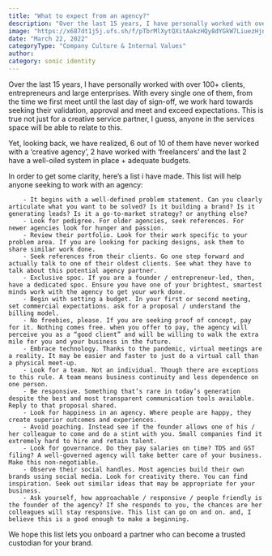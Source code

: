 ```yaml
---
title: "What to expect from an agency?"
description: "Over the last 15 years, I have personally worked with over 100+ clients, entrepreneurs and large enterprises."
image: "https://x687dt1j5j.ufs.sh/f/pTbrMlXytQXitAakzHQy8dYGkW7LiuezHjnCqUf4xgBcb0wo"
date: "March 22, 2022"
categoryType: "Company Culture & Internal Values"
author:
category: sonic identity
---
```


Over the last 15 years, I have personally worked with over 100+ clients, entrepreneurs and large enterprises. With every single one of them, from the time we first meet until the last day of sign-off, we work hard towards seeking their validation, approval and meet and exceed expectations. This is true not just for a creative service partner, I guess, anyone in the services space will be able to relate to this.

Yet, looking back, we have realized, 6 out of 10 of them have never worked with a ‘creative agency’, 2 have worked with ‘freelancers’ and the last 2 have a well-oiled system in place + adequate budgets.

In order to get some clarity, here’s a list i have made. This list will help anyone seeking to work with an agency:

        - It begins with a well-defined problem statement. Can you clearly articulate what you want to be solved? Is it building a brand? Is it generating leads? Is it a go-to-market strategy? or anything else?
        - Look for pedigree. For older agencies, seek references. For newer agencies look for hunger and passion.
        - Review their portfolio. Look for their work specific to your problem area. If you are looking for packing designs, ask them to share similar work done.
        - Seek references from their clients. Go one step forward and actually talk to one of their oldest clients. See what they have to talk about this potential agency partner.
        - Exclusive spoc. If you are a founder / entrepreneur-led, then, have a dedicated spoc. Ensure you have one of your brightest, smartest minds work with the agency to get your work done.
        - Begin with setting a budget. In your first or second meeting, set commercial expectations. ask for a proposal / understand the billing model.
        - No freebies, please. If you are seeking proof of concept, pay for it. Nothing comes free. when you offer to pay, the agency will perceive you as a “good client” and will be willing to walk the extra mile for you and your business in the future.
        - Embrace technology. Thanks to the pandemic, virtual meetings are a reality. It may be easier and faster to just do a virtual call than a physical meet-up.
        - Look for a team. Not an individual. Though there are exceptions to this rule. A team means business continuity and less dependence on one person.
        - Be responsive. Something that’s rare in today’s generation despite the best and most transparent communication tools available. Reply to that proposal shared.
        - Look for happiness in an agency. Where people are happy, they create superior outcomes and experiences.
        - Avoid poaching. Instead see if the founder allows one of his / her colleague to come and do a stint with you. Small companies find it extremely hard to hire and retain talent.
        - Look for governance. Do they pay salaries on time? TDS and GST filing? A well-governed agency will take better care of your business. Make this non-negotiable.
        - Observe their social handles. Most agencies build their own brands using social media. Look for creativity there. You can find inspiration. Seek out similar ideas that may be appropriate for your business.
        - Ask yourself, how approachable / responsive / people friendly is the founder of the agency? If she responds to you, the chances are her colleagues will stay responsive. This list can go on and on. and, I believe this is a good enough to make a beginning.

We hope this list lets you onboard a partner who can become a trusted custodian for your brand.

